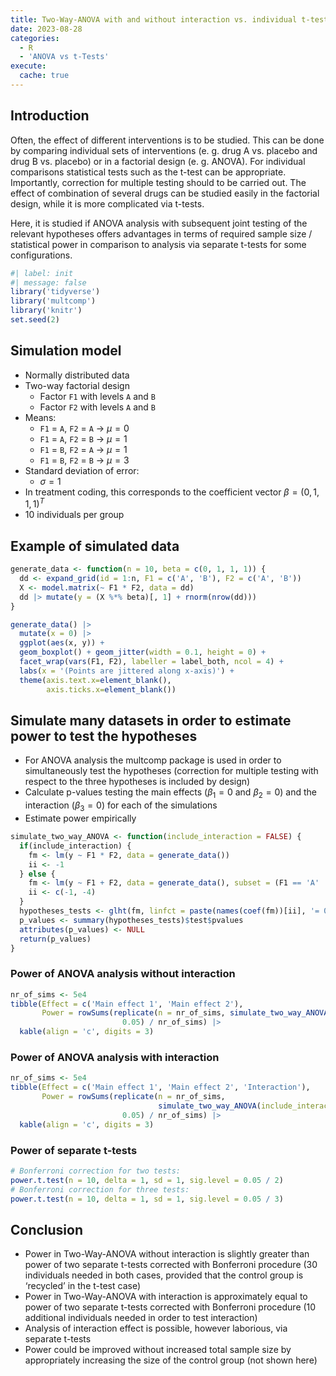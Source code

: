 ```yaml
---
title: Two-Way-ANOVA with and without interaction vs. individual t-tests
date: 2023-08-28
categories:
  - R
  - 'ANOVA vs t-Tests'
execute:
  cache: true
---
```


## Introduction
Often, the effect of different interventions is to be studied. This can be done by comparing individual sets of interventions (e. g. drug A vs. placebo and drug B vs. placebo) or in a factorial design (e. g. ANOVA). For individual comparisons statistical tests such as the t-test can be appropriate. Importantly, correction for multiple testing should to be carried out. The effect of combination of several drugs can be studied easily in the factorial design, while it is more complicated via t-tests.

Here, it is studied if ANOVA analysis with subsequent joint testing of the relevant hypotheses offers advantages in terms of required sample size / statistical power in comparison to analysis via separate t-tests for some configurations.

```r
#| label: init
#| message: false
library('tidyverse')
library('multcomp')
library('knitr')
set.seed(2)
```

## Simulation model
* Normally distributed data
* Two-way factorial design
  * Factor `F1` with levels `A` and `B`
  * Factor `F2` with levels `A` and `B`
* Means:
  * `F1` = `A`, `F2` = `A` &rarr; $\mu = 0$
  * `F1` = `A`, `F2` = `B` &rarr; $\mu = 1$
  * `F1` = `B`, `F2` = `A` &rarr; $\mu = 1$
  * `F1` = `B`, `F2` = `B` &rarr; $\mu = 3$
* Standard deviation of error:
  * $\sigma = 1$
* In treatment coding, this corresponds to the coefficient vector $\beta = (0, 1, 1, 1)^T$
* 10 individuals per group

  
## Example of simulated data
```r
generate_data <- function(n = 10, beta = c(0, 1, 1, 1)) {
  dd <- expand_grid(id = 1:n, F1 = c('A', 'B'), F2 = c('A', 'B'))
  X <- model.matrix(~ F1 * F2, data = dd)
  dd |> mutate(y = (X %*% beta)[, 1] + rnorm(nrow(dd)))
}

generate_data() |> 
  mutate(x = 0) |> 
  ggplot(aes(x, y)) + 
  geom_boxplot() + geom_jitter(width = 0.1, height = 0) +
  facet_wrap(vars(F1, F2), labeller = label_both, ncol = 4) +
  labs(x = '(Points are jittered along x-axis)') +
  theme(axis.text.x=element_blank(),
        axis.ticks.x=element_blank()) 
```

## Simulate many datasets in order to estimate power to test the hypotheses
* For ANOVA analysis the multcomp package is used in order to simultaneously test the hypotheses (correction for multiple testing with respect to the three hypotheses is included by design)
* Calculate p-values testing the main effects ($\beta_1 = 0$ and $\beta_2 = 0$) and the interaction ($\beta_3 = 0$) for each of the simulations
* Estimate power empirically

```r
simulate_two_way_ANOVA <- function(include_interaction = FALSE) {
  if(include_interaction) {
    fm <- lm(y ~ F1 * F2, data = generate_data())
    ii <- -1
  } else {
    fm <- lm(y ~ F1 + F2, data = generate_data(), subset = (F1 == 'A' | F2 == 'A'))
    ii <- c(-1, -4)
  }
  hypotheses_tests <- glht(fm, linfct = paste(names(coef(fm))[ii], '= 0'))
  p_values <- summary(hypotheses_tests)$test$pvalues
  attributes(p_values) <- NULL
  return(p_values)
}
```

### Power of ANOVA analysis without interaction
```r
nr_of_sims <- 5e4
tibble(Effect = c('Main effect 1', 'Main effect 2'),
       Power = rowSums(replicate(n = nr_of_sims, simulate_two_way_ANOVA()) < 
                         0.05) / nr_of_sims) |> 
  kable(align = 'c', digits = 3)
```

### Power of ANOVA analysis with interaction
```r
nr_of_sims <- 5e4
tibble(Effect = c('Main effect 1', 'Main effect 2', 'Interaction'),
       Power = rowSums(replicate(n = nr_of_sims, 
                                 simulate_two_way_ANOVA(include_interaction = TRUE)) < 
                         0.05) / nr_of_sims) |> 
  kable(align = 'c', digits = 3)
```

### Power of separate t-tests
```r
# Bonferroni correction for two tests:
power.t.test(n = 10, delta = 1, sd = 1, sig.level = 0.05 / 2)
# Bonferroni correction for three tests:
power.t.test(n = 10, delta = 1, sd = 1, sig.level = 0.05 / 3)
```

## Conclusion
* Power in Two-Way-ANOVA without interaction is slightly greater than power of two separate t-tests corrected with Bonferroni procedure (30 individuals needed in both cases, provided that the control group is 'recycled' in the t-test case)
* Power in Two-Way-ANOVA with interaction is approximately equal to power of two separate t-tests corrected with Bonferroni procedure (10 additional individuals needed in order to test interaction)
* Analysis of interaction effect is possible, however laborious, via separate t-tests
* Power could be improved without increased total sample size by appropriately increasing the size of the control group (not shown here)

